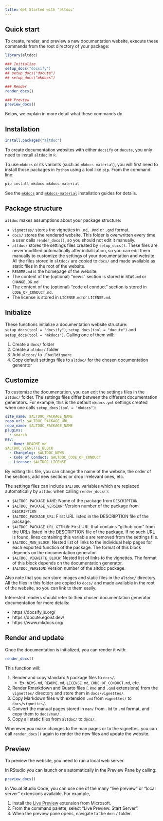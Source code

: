 ```yaml
---
title: Get Started with 'altdoc'
---
```


## Quick start

To create, render, and preview a new documentation website, execute these
commands from the root directory of your package:

```r
library(altdoc)

### Initialize
setup_docs("docsify")
## setup_docs("docute")
## setup_docs("mkdocs")

### Render
render_docs()

### Preview
preview_docs()
```

Below, we explain in more detail what these commands do.


## Installation

```r
install.packages("altdoc")
```

To create documentation websites with either `docsify` or `docute`, you only need to install `altdoc` in `R`.

To use `mkdocs` or its variants (such as `mkdocs-material`), you will first need to install those packages in `Python` using a tool like `pip`. From the command line:

```python
pip install mkdocs mkdocs-material
```

See the [`mkdocs`](https://www.mkdocs.org/user-guide/installation/) and [`mkdocs-material`](https://squidfunk.github.io/mkdocs-material/getting-started/#with-pip) installation guides for details.

## Package structure

`altdoc` makes assumptions about your package structure:

* `vignettes/` stores the vignettes in `.md`, `.Rmd` or `.qmd` format.
* `docs/` stores the rendered website. This folder is overwritten every time a user calls `render_docs()`, so you should not edit it manually.
* `altdoc/` stores the settings files created by `setup_docs()`. These files are never modified automatically after initialization, so you can edit them manually to customize the settings of your documentation and website. All the files stored in `altdoc/` are copied to `docs/` and made available as static files in the root of the website.  
* `README.md` is the homepage of the website.
* The content of the (optional) "news" section is stored in `NEWS.md` or `CHANGELOG.md`
* The content of the (optional) "code of conduct" section is stored in `CODE_OF_CONDUCT.md`.
* The license is stored in `LICENSE.md` or `LICENSE.md`.


## Initialize

These functions initialize a documentation website structure: `setup_docs(tool = "docsify")`, `setup_docs(tool = "docute")` and `setup_docs(tool = "mkdocs")`. Calling one of them will:

1. Create a `docs/` folder
2. Create a `altdoc/` folder
3. Add `altdoc/` to `.Rbuildignore`
4. Copy default settings files to `altdoc/` for the chosen documentation generator


## Customize

To customize the documentation, you can edit the settings files in the `altdoc/` folder. The settings files differ between the different documentation generators. For example, this is the default `mkdocs.yml` settings created when one calls `setup_docs(tool = "mkdocs")`:

```yaml
site_name: $ALTDOC_PACKAGE_NAME
repo_url: $ALTDOC_PACKAGE_URL
repo_name: $ALTDOC_PACKAGE_NAME
plugins:
  - search
nav:
  - Home: README.md
$ALTDOC_VIGNETTE_BLOCK
  - Changelog: $ALTDOC_NEWS
  - Code of Conduct: $ALTDOC_CODE_OF_CONDUCT
  - License: $ALTDOC_LICENSE
```

By editing this file, you can change the name of the website, the order of the sections, add new sections or drop irrelevant ones, etc. 

The settings files can include `$ALTDOC` variables which are replaced automatically by `altdoc` when calling `render_docs()`:

* `$ALTDOC_PACKAGE_NAME`: Name of the package from `DESCRIPTION`.
* `$ALTDOC_PACKAGE_VERSION`: Version number of the package from `DESCRIPTION`
* `$ALTDOC_PACKAGE_URL`: First URL listed in the DESCRIPTION file of the package.
* `$ALTDOC_PACKAGE_URL_GITHUB`: First URL that contains "github.com" from the URLs listed in the DESCRIPTION file of the package. If no such URL is found, lines containing this variable are removed from the settings file.
* `$ALTDOC_MAN_BLOCK`: Nested list of links to the individual help pages for each exported function of the package. The format of this block depends on the documentation generator.
* `$ALTDOC_VIGNETTE_BLOCK`: Nested list of links to the vignettes. The format of this block depends on the documentation generator.
* `$ALTDOC_VERSION`: Version number of the altdoc package.

Also note that you can store images and static files in the `altdoc/` directory. All the files in this folder are copied to `docs/` and made available in the root of the website, so you can link to them easily.

Interested readers should refer to their chosen documentation generator documentation for more details:

* https://docsify.js.org/
* https://docute.egoist.dev/
* https://www.mkdocs.org/


## Render and update

Once the documentation is initialized, you can render it with:

```r
render_docs()
```

This function will:

1. Render and copy standard `R` package files to `docs/`.
   - Ex: `NEWS.md`, `README.md`, `LICENSE.md`, `CODE_OF_CONDUCT.md`, etc.
2. Render Rmarkdown and Quarto files (`.Rmd` and `.qmd` extensions) from the `vignettes/` directory and store them in `docs/vignettes/`.
3. Copy Markdown files with extension `.md` from `vignettes/` to `docs/vignettes/`.
4. Convert the manual pages stored in `man/` from `.Rd` to `.md` format, and copy them to `docs/man/`.  
5. Copy all static files from `altdoc/` to `docs/`.

Whenever you make changes to the man pages or to the vignettes, you can call `render_docs()` again to render the new files and update the website.


## Preview

To preview the website, you need to run a local web server.

In RStudio you can launch one automatically in the Preview Pane by calling:

```r
preview_docs()
```

In Visual Studio Code, you can use one of the many "live preview" or "local server" extensions available. For example,

1. Install the [Live Preview](https://marketplace.visualstudio.com/items?itemName=ms-vscode.live-server) extension from Microsoft.
2. From the command palette, select "Live Preview: Start Server".
3. When the preview pane opens, navigate to the `docs/` folder.
